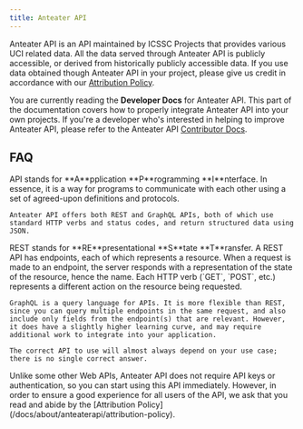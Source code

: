 ```yaml
---
title: Anteater API
---
```



Anteater API is an API maintained by ICSSC Projects that provides various UCI related data. All the data served through Anteater API is publicly accessible, or derived from historically publicly accessible data. If you use data obtained though Anteater API in your project, please give us credit in accordance with our [Attribution Policy](/docs/about/anteaterapi/attribution-policy).

You are currently reading the **Developer Docs** for Anteater API. This part of the documentation covers how to properly integrate Anteater API into your own projects. If you're a developer who's interested in helping to improve Anteater API, please refer to the Anteater API [Contributor Docs](/docs/contributor/anteaterapi/getting-started-contributor).

## FAQ

<Accordions>
  <Accordion title="What is an API?">
    API stands for **A**pplication **P**rogramming **I**nterface. In essence, it is a way for programs to communicate with each other using a set of agreed-upon definitions and protocols.

    Anteater API offers both REST and GraphQL APIs, both of which use standard HTTP verbs and status codes, and return structured data using JSON.

  </Accordion>
  <Accordion title="What is the difference between REST and GraphQL?">
    REST stands for **RE**presentational **S**tate **T**ransfer. A REST API has endpoints, each of which represents a resource. When a request is made to an endpoint, the server responds with a representation of the state of the resource, hence the name. Each HTTP verb (`GET`, `POST`, etc.) represents a different action on the resource being requested.

    GraphQL is a query language for APIs. It is more flexible than REST, since you can query multiple endpoints in the same request, and also include only fields from the endpoint(s) that are relevant. However, it does have a slightly higher learning curve, and may require additional work to integrate into your application.

    The correct API to use will almost always depend on your use case; there is no single correct answer.

  </Accordion>
  <Accordion title="How do I start using Anteater API?">
    Unlike some other Web APIs, Anteater API does not require API keys or authentication, so you can start using this API immediately. However, in order to ensure a good experience for all users of the API, we ask that you read and abide by the [Attribution Policy](/docs/about/anteaterapi/attribution-policy).

  </Accordion>
</Accordions>
